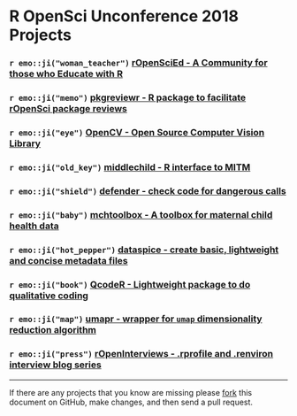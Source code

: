 # R OpenSci Unconference 2018 Projects

### `r emo::ji("woman_teacher")` [rOpenSciEd - A Community for those who Educate with R](https://github.com/ropenscilabs/rOpenSciEd)

### `r emo::ji("memo")` [pkgreviewr - R package to facilitate rOpenSci package reviews](https://github.com/ropenscilabs/pkgreviewr)

### `r emo::ji("eye")` [OpenCV - Open Source Computer Vision Library](https://github.com/ropenscilabs/opencv)

### `r emo::ji("old_key")` [middlechild - R interface to MITM](https://github.com/ropenscilabs/middlechild)

### `r emo::ji("shield")` [defender - check code for dangerous calls](https://github.com/ropenscilabs/defender)

### `r emo::ji("baby")` [mchtoolbox - A toolbox for maternal child health data](https://github.com/ropenscilabs/mchtoolbox)

### `r emo::ji("hot_pepper")` [dataspice - create basic, lightweight and concise metadata files](https://github.com/ropenscilabs/dataspice)

### `r emo::ji("book")`  [QcodeR - Lightweight package to do qualitative coding](https://github.com/ropenscilabs/qcoder)

### `r emo::ji("map")` [umapr - wrapper for `umap` dimensionality reduction algorithm](https://github.com/ropenscilabs/umapr)

### `r emo::ji("press")` [rOpenInterviews - .rprofile and .renviron interview blog series](https://github.com/ropenscilabs/rOpenInterviews)

---

If there are any projects that you know are missing please
[fork](https://github.com/ropenscilabs/runconf18-projects) 
this document on GitHub, make changes, and then send a pull
request.
